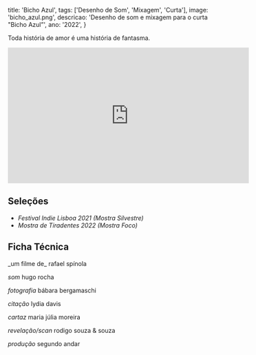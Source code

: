   title: 'Bicho Azul',
  tags: ['Desenho de Som', 'Mixagem', 'Curta'],
  image: 'bicho_azul.png',
  descricao: 'Desenho de som e mixagem para o curta "Bicho Azul”',
  ano: '2022',
}

Toda história de amor é uma história de fantasma.

<iframe width="560" height="315" src="https://www.youtube.com/embed/4ysBiJpVhG4" title="You<i></i>Tube video player" frameborder="0" allow="accelerometer; autoplay; clipboard-write; encrypted-media; gyroscope; picture-in-picture" allowfullscreen></iframe>

## Seleções

- _Festival Indie Lisboa 2021 (Mostra Silvestre)_
- _Mostra de Tiradentes 2022 (Mostra Foco)_

## Ficha Técnica 

<p>
  _um filme de_
  rafael spínola

  _som_
  hugo rocha

  _fotografia_
  bábara bergamaschi

  _citação_
  lydia davis

  _cartaz_
  maria júlia moreira

  _revelação/scan_
  rodigo souza & souza

  _produção_
  segundo andar
</p>
